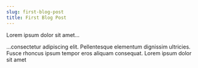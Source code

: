 ```yaml
---
slug: first-blog-post
title: First Blog Post
---
```


Lorem ipsum dolor sit amet...

<!-- truncate -->

...consectetur adipiscing elit. Pellentesque elementum dignissim ultricies. Fusce rhoncus ipsum tempor eros aliquam consequat. Lorem ipsum dolor sit amet
